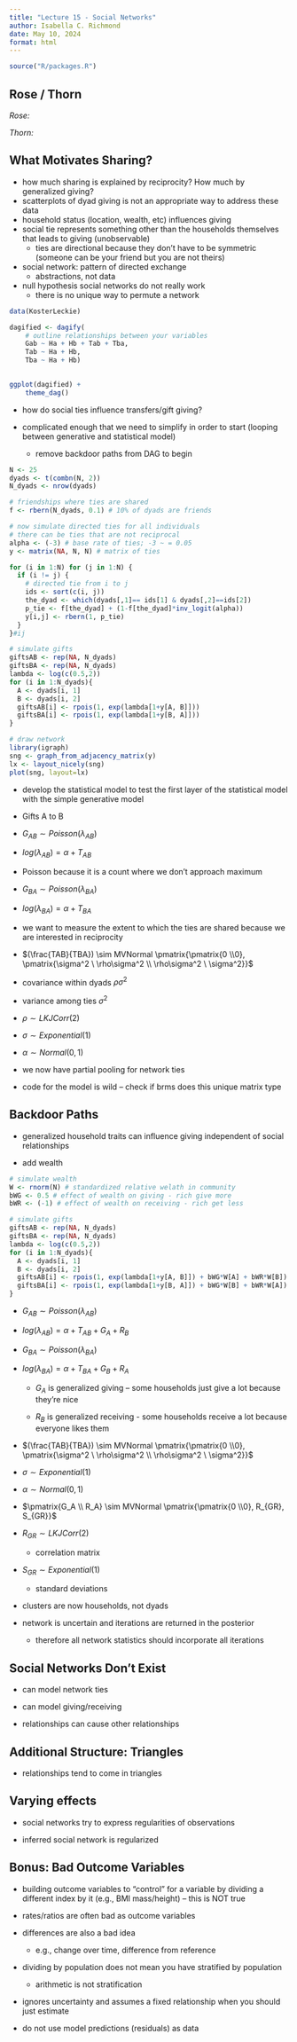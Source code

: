 ```yaml
---
title: "Lecture 15 - Social Networks"
author: Isabella C. Richmond
date: May 10, 2024
format: html
---
```


```r
source("R/packages.R")
```

## Rose / Thorn

*Rose:*

*Thorn:*

## What Motivates Sharing?

-   how much sharing is explained by reciprocity? How much by generalized giving?
-   scatterplots of dyad giving is not an appropriate way to address these data
-   household status (location, wealth, etc) influences giving
-   social tie represents something other than the households themselves that leads to giving (unobservable)
    -   ties are directional because they don't have to be symmetric (someone can be your friend but you are not theirs)
-   social network: pattern of directed exchange
    -   abstractions, not data
-   null hypothesis social networks do not really work
    -   there is no unique way to permute a network

```r
data(KosterLeckie)

dagified <- dagify(
    # outline relationships between your variables
    Gab ~ Ha + Hb + Tab + Tba,
    Tab ~ Ha + Hb,
    Tba ~ Ha + Hb)
    

ggplot(dagified) +
    theme_dag()
```

-   how do social ties influence transfers/gift giving?

-   complicated enough that we need to simplify in order to start (looping between generative and statistical model)

    -   remove backdoor paths from DAG to begin

```r
N <- 25
dyads <- t(combn(N, 2))
N_dyads <- nrow(dyads)

# friendships where ties are shared 
f <- rbern(N_dyads, 0.1) # 10% of dyads are friends 

# now simulate directed ties for all individuals 
# there can be ties that are not reciprocal
alpha <- (-3) # base rate of ties; -3 ~ = 0.05
y <- matrix(NA, N, N) # matrix of ties

for (i in 1:N) for (j in 1:N) {
  if (i != j) {
    # directed tie from i to j
    ids <- sort(c(i, j))
    the_dyad <- which(dyads[,1]== ids[1] & dyads[,2]==ids[2])
    p_tie <- f[the_dyad] + (1-f[the_dyad]*inv_logit(alpha))
    y[i,j] <- rbern(1, p_tie)
  }
}#ij

# simulate gifts
giftsAB <- rep(NA, N_dyads)
giftsBA <- rep(NA, N_dyads)
lambda <- log(c(0.5,2))
for (i in 1:N_dyads){
  A <- dyads[i, 1]
  B <- dyads[i, 2]
  giftsAB[i] <- rpois(1, exp(lambda[1+y[A, B]]))
  giftsBA[i] <- rpois(1, exp(lambda[1+y[B, A]]))
}

# draw network 
library(igraph)
sng <- graph_from_adjacency_matrix(y)
lx <- layout_nicely(sng)
plot(sng, layout=lx)
```

-   develop the statistical model to test the first layer of the statistical model with the simple generative model

-   Gifts A to B

-   $G_{AB} \sim Poisson(\lambda _{AB})$

-   $log(\lambda_{AB}) = \alpha + T_{AB}$

-   Poisson because it is a count where we don't approach maximum

-   $G_{BA} \sim Poisson(\lambda _{BA})$

-   $log(\lambda_{BA}) = \alpha + T_{BA}$

-   we want to measure the extent to which the ties are shared because we are interested in reciprocity

-   $(\frac{TAB}{TBA}) \sim MVNormal \pmatrix{\pmatrix{0 \\0}, \pmatrix{\sigma^2 \ \rho\sigma^2 \\ \rho\sigma^2 \ \sigma^2}}$

-   covariance within dyads $\rho\sigma^2$

-   variance among ties $\sigma^2$

-   $\rho \sim LKJCorr(2)$

-   $\sigma \sim Exponential(1)$

-   $\alpha \sim Normal(0,1)$

-   we now have partial pooling for network ties

-    code for the model is wild -- check if brms does this unique matrix type

## Backdoor Paths

-   generalized household traits can influence giving independent of social relationships

-   add wealth

```r
# simulate wealth 
W <- rnorm(N) # standardized relative welath in community 
bWG <- 0.5 # effect of wealth on giving - rich give more
bWR <- (-1) # effect of wealth on receiving - rich get less

# simulate gifts
giftsAB <- rep(NA, N_dyads)
giftsBA <- rep(NA, N_dyads)
lambda <- log(c(0.5,2))
for (i in 1:N_dyads){
  A <- dyads[i, 1]
  B <- dyads[i, 2]
  giftsAB[i] <- rpois(1, exp(lambda[1+y[A, B]]) + bWG*W[A] + bWR*W[B])
  giftsBA[i] <- rpois(1, exp(lambda[1+y[B, A]]) + bWG*W[B] + bWR*W[A])
}

```

-   $G_{AB} \sim Poisson(\lambda _{AB})$

-   $log(\lambda_{AB}) = \alpha + T_{AB} + G_A + R_B$

-   $G_{BA} \sim Poisson(\lambda _{BA})$

-   $log(\lambda_{BA}) = \alpha + T_{BA} + G_B + R_A$

    -   $G_A$ is generalized giving -- some households just give a lot because they're nice

    -   $R_B$ is generalized receiving - some households receive a lot because everyone likes them

-   $(\frac{TAB}{TBA}) \sim MVNormal \pmatrix{\pmatrix{0 \\0}, \pmatrix{\sigma^2 \ \rho\sigma^2 \\ \rho\sigma^2 \ \sigma^2}}$

-   $\sigma \sim Exponential(1)$

-   $\alpha \sim Normal(0,1)$

-   $\pmatrix{G_A \\ R_A} \sim MVNormal \pmatrix{\pmatrix{0 \\0}, R_{GR}, S_{GR}}$

-   $R_{GR} \sim LKJCorr(2)$

    -   correlation matrix

-   $S_{GR} \sim Exponential(1)$

    -   standard deviations

-   clusters are now households, not dyads

-   network is uncertain and iterations are returned in the posterior

    -   therefore all network statistics should incorporate all iterations

## Social Networks Don't Exist

-   can model network ties

-   can model giving/receiving

-   relationships can cause other relationships

## Additional Structure: Triangles

-   relationships tend to come in triangles

## Varying effects 

-   social networks try to express regularities of observations

-   inferred social network is regularized

## Bonus: Bad Outcome Variables

-   building outcome variables to "control" for a variable by dividing a different index by it (e.g., BMI mass/height) -- this is NOT true

-   rates/ratios are often bad as outcome variables

-   differences are also a bad idea

    -   e.g., change over time, difference from reference

-   dividing by population does not mean you have stratified by population

    -   arithmetic is not stratification

-   ignores uncertainty and assumes a fixed relationship when you should just estimate

-   do not use model predictions (residuals) as data
